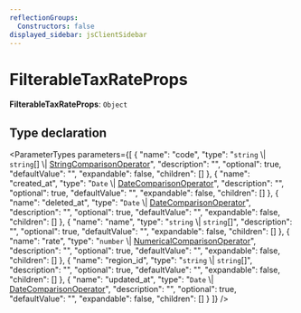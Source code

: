 ```yaml
---
reflectionGroups:
  Constructors: false
displayed_sidebar: jsClientSidebar
---
```



# FilterableTaxRateProps

 **FilterableTaxRateProps**: `Object`

## Type declaration

<ParameterTypes parameters={[
  {
    "name": "code",
    "type": "`string` \\| `string`[] \\| [StringComparisonOperator](../classes/js_client.internal.StringComparisonOperator.mdx)",
    "description": "",
    "optional": true,
    "defaultValue": "",
    "expandable": false,
    "children": []
  },
  {
    "name": "created_at",
    "type": "`Date` \\| [DateComparisonOperator](../classes/js_client.internal.DateComparisonOperator.mdx)",
    "description": "",
    "optional": true,
    "defaultValue": "",
    "expandable": false,
    "children": []
  },
  {
    "name": "deleted_at",
    "type": "`Date` \\| [DateComparisonOperator](../classes/js_client.internal.DateComparisonOperator.mdx)",
    "description": "",
    "optional": true,
    "defaultValue": "",
    "expandable": false,
    "children": []
  },
  {
    "name": "name",
    "type": "`string` \\| `string`[]",
    "description": "",
    "optional": true,
    "defaultValue": "",
    "expandable": false,
    "children": []
  },
  {
    "name": "rate",
    "type": "`number` \\| [NumericalComparisonOperator](../classes/js_client.internal.NumericalComparisonOperator.mdx)",
    "description": "",
    "optional": true,
    "defaultValue": "",
    "expandable": false,
    "children": []
  },
  {
    "name": "region_id",
    "type": "`string` \\| `string`[]",
    "description": "",
    "optional": true,
    "defaultValue": "",
    "expandable": false,
    "children": []
  },
  {
    "name": "updated_at",
    "type": "`Date` \\| [DateComparisonOperator](../classes/js_client.internal.DateComparisonOperator.mdx)",
    "description": "",
    "optional": true,
    "defaultValue": "",
    "expandable": false,
    "children": []
  }
]} />

